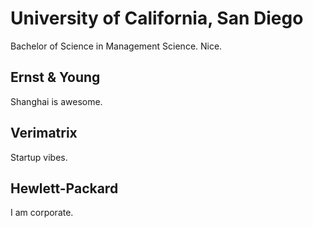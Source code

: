 # University of California, San Diego
Bachelor of Science in Management Science. Nice.

## Ernst & Young
Shanghai is awesome.

## Verimatrix
Startup vibes.

## Hewlett-Packard
I am corporate.